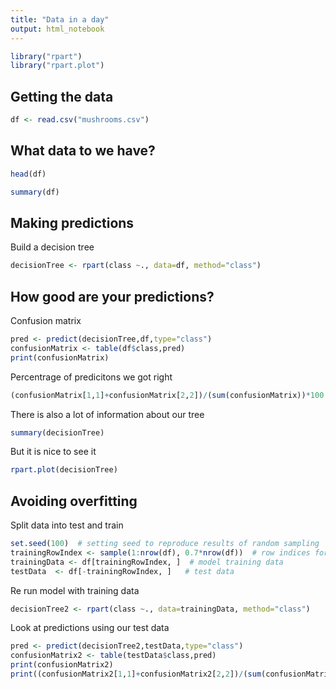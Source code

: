 ```yaml
---
title: "Data in a day"
output: html_notebook
---
```


```r
library("rpart")
library("rpart.plot")
```

## Getting the data

```r
df <- read.csv("mushrooms.csv")
```



## What data to we have?
```r
head(df)
```

```r
summary(df)
```


## Making predictions
Build a decision tree
```r
decisionTree <- rpart(class ~., data=df, method="class")
```



## How good are your predictions?

Confusion matrix
```r
pred <- predict(decisionTree,df,type="class")
confusionMatrix <- table(df$class,pred)  
print(confusionMatrix)
```

Percentrage of predicitons we got right
```r
(confusionMatrix[1,1]+confusionMatrix[2,2])/(sum(confusionMatrix))*100
```

There is also a lot of information about our tree
```r
summary(decisionTree)
```

But it is nice to see it
```r
rpart.plot(decisionTree)
```

## Avoiding overfitting
Split data into test and train
```r
set.seed(100)  # setting seed to reproduce results of random sampling
trainingRowIndex <- sample(1:nrow(df), 0.7*nrow(df))  # row indices for training data
trainingData <- df[trainingRowIndex, ]  # model training data
testData  <- df[-trainingRowIndex, ]   # test data
```

Re run model with training data
```r
decisionTree2 <- rpart(class ~., data=trainingData, method="class")
```

Look at predictions using our test data
```r
pred <- predict(decisionTree2,testData,type="class")
confusionMatrix2 <- table(testData$class,pred)  
print(confusionMatrix2)
print((confusionMatrix2[1,1]+confusionMatrix2[2,2])/(sum(confusionMatrix2))*100)
```


